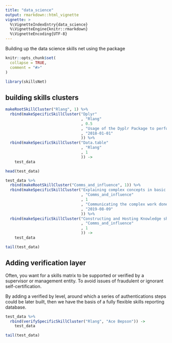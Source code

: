 ```yaml
---
title: "data_science"
output: rmarkdown::html_vignette
vignette: >
  %\VignetteIndexEntry{data_science}
  %\VignetteEngine{knitr::rmarkdown}
  %\VignetteEncoding{UTF-8}
---
```



Building up the data science skills net using the package


```r
knitr::opts_chunk$set(
  collapse = TRUE,
  comment = "#>"
)
```

```r
library(skillsNet)
```

## building skills clusters
```r

makeRootSkillCluster("Rlang", 1) %>% 
  rbind(makeSpecificSkillCluster("Dplyr"
                                 , "Rlang"
                                 , 0.5
                                 , "Usage of the Dyplr Package to perform the full range of data manipulation"
                                 , "2018-01-01"
                                 )) %>% 
  rbind(makeSpecificSkillCluster("Data.table"
                                 , "Rlang"
                                 , 1
                                 )) ->
    test_data
```

```r
head(test_data)
```

```r
test_data %>% 
  rbind(makeRootSkillCluster("Comms_and_influence", 1)) %>% 
  rbind(makeSpecificSkillCluster("Explaining complex concepts in basic ways"
                                 , "Comms_and_influence"
                                 , 1
                                 , "Communicating the complex work done in data science, such as analytical pipelines, data concerns and modelling decisions"
                                 , "2019-08-09" 
                                 )) %>% 
  rbind(makeSpecificSkillCluster("Constructing and Hosting Knowledge shares"
                                 , "Comms_and_influence"
                                 , 1
                                 )) -> 
    test_data
```

```r
tail(test_data)
```


## Adding verification layer

Often, you want for a skills matrix to be supported or verified by a supervisor or management entity. To avoid issues of fraudulent or ignorant self-certification. 

By adding a verified by level, around which a series of authentications steps could be later built, then we have the basis of a fully flexible skills reporting database. 


```r
test_data %>% 
  rbind(verifySpecificSkillCluster("Rlang", "Ace Bepson")) ->
    test_data
```


```r
tail(test_data)
```


